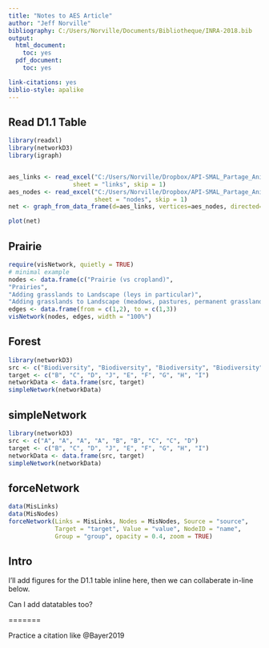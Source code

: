 ```yaml
---
title: "Notes to AES Article"
author: "Jeff Norville"
bibliography: C:/Users/Norville/Documents/Bibliotheque/INRA-2018.bib
output: 
  html_document:
    toc: yes
  pdf_document:
    toc: yes

link-citations: yes
biblio-style: apalike
---
```


## Read D1.1 Table
```r
library(readxl)
library(networkD3)
library(igraph)


aes_links <- read_excel("C:/Users/Norville/Dropbox/API-SMAL_Partage_Animation/Livrables/D1.1_List_of_AES_English.xlsm",
                  sheet = "links", skip = 1)
aes_nodes <- read_excel("C:/Users/Norville/Dropbox/API-SMAL_Partage_Animation/Livrables/D1.1_List_of_AES_English.xlsm",
                        sheet = "nodes", skip = 1)
net <- graph_from_data_frame(d=aes_links, vertices=aes_nodes, directed=T) 

plot(net)

```


## Prairie
```r

require(visNetwork, quietly = TRUE)
# minimal example
nodes <- data.frame(c("Prairie (vs cropland)",
"Prairies",
"Adding grasslands to Landscape (leys in particular)",
"Adding grasslands to Landscape (meadows, pastures, permanent grasslands, semi-natural grasslands)"))
edges <- data.frame(from = c(1,2), to = c(1,3))
visNetwork(nodes, edges, width = "100%")

```

## Forest
```r

library(networkD3)
src <- c("Biodiversity", "Biodiversity", "Biodiversity", "Biodiversity", "Reduce GHG Emissions", "Reduce GHG Emissions", "Reduce soil, water pollution", "Reduce soil, water pollution", "Soil fertility")
target <- c("B", "C", "D", "J", "E", "F", "G", "H", "I")
networkData <- data.frame(src, target)
simpleNetwork(networkData)
```



## simpleNetwork

```r
library(networkD3)
src <- c("A", "A", "A", "A", "B", "B", "C", "C", "D")
target <- c("B", "C", "D", "J", "E", "F", "G", "H", "I")
networkData <- data.frame(src, target)
simpleNetwork(networkData)
```


## forceNetwork

```r
data(MisLinks)
data(MisNodes)
forceNetwork(Links = MisLinks, Nodes = MisNodes, Source = "source",
             Target = "target", Value = "value", NodeID = "name",
             Group = "group", opacity = 0.4, zoom = TRUE)
```




## Intro


I'll add figures for the D1.1 table inline here, then we can collaberate in-line below.

Can I add datatables too?

=======

Practice a citation like @Bayer2019




